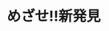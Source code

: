 ﻿---
title: "めざせ!!新発見"
category: "生命理工学院"
vol: "18"
interviewee: "岸本 健雄・久永真市 "
url: ""
tags: []
pdf: "18-3.pdf"
career: ""
preface: "------------"
---
